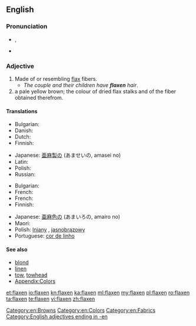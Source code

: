 ==English==

===Pronunciation===
* {{IPA|/ˈflæk.sən/}}, {{X-SAMPA|/"fl{k.s@n/}}
* {{rhymes|æksən}}

===Adjective===
{{head|en|adjective}}

# Made of or resembling [[flax]] fibers.
#* ''The couple and their children have '''flaxen''' hair''.
# a pale yellow brown; the colour of dried flax stalks and of the fiber obtained therefrom.
#: {{color panel|C2B280}}

====Translations====
{{trans-top|material}}
* Bulgarian: {{t+|bg|ленен|sc=Cyrl}}
* Danish: {{t-|da|hørfarvet}}
* Dutch: {{t+|nl|vlaskleurig}}
* Finnish: {{t-|fi|pellavainen}}
{{trans-mid}}
* Japanese: [[亜麻]][[製]]の (あませいの, amasei no)
* Latin: {{t-|la|līneus}}
* Polish: {{t+|pl|lniany|m}}
* Russian: {{t+|ru|льняной|tr=l'njanój}}
{{trans-bottom}}

{{trans-top|colour}}
* Bulgarian: {{t+|bg|светложълт|sc=Cyrl}}
* French: {{t-|fr|de lin}}
* French: {{t-|fr|de lin}}
* Finnish: {{t-|fi|pellavan värinen}}
{{trans-mid}}
* Japanese: [[亜麻]][[色]]の (あまいろの, amairo no)
* Maori: {{t-|mi|kōrito}}
* Polish: [[lniany]] {{g|m}}, [[jasnobrązowy]] {{g|m}}
* Portuguese: [[cor de linho]] {{g|f}}
{{trans-bottom}}

====See also====
* [[blond]]
* [[linen]]
* [[tow]], [[towhead]]
* [[Appendix:Colors]]

[[Category:en:Browns]]
[[Category:en:Colors]]
[[Category:en:Fabrics]]
[[Category:English adjectives ending in -en]]

[[et:flaxen]]
[[io:flaxen]]
[[kn:flaxen]]
[[ka:flaxen]]
[[ml:flaxen]]
[[my:flaxen]]
[[pl:flaxen]]
[[ro:flaxen]]
[[ta:flaxen]]
[[te:flaxen]]
[[vi:flaxen]]
[[zh:flaxen]]